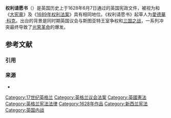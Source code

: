 {{Expand language|1=en|time=2021-02-25T03:34:56+00:00}}
'''权利请愿书'''（{{lang-en|Petition of Right}}）是英国历史上于1628年6月7日通过的英国宪政文件，被视为和《[[大宪章|大宪章]]》及《[[1689年权利法案|1689年权利法案]]》具有相同地位{{sfn|Flemion|1973|p=193}}。《权利请愿书》起草人为[[愛德華·科克|愛德華·科克]]。出台的背景是同时期英国议会与斯图亚特王室争权和[[三国之战|三国之战]]，一系列冲突最终导致了[[光荣革命|光荣革命]]的爆发。

==参考文献==
===引用===
{{reflist}}
===来源===
* {{cite journal|last=Flemion|first=Jess Stoddart|year=1973|title=The Struggle for the Petition of Right in the House of Lords: The Study of an Opposition Party Victory|journal={{tsl|en|The Journal of Modern History|近代史杂志|The Journal of Modern History}}|volume=45|issue=2|doi=10.1086/240959|issn=0022-2801|ref=harv}}

[[Category:17世纪英格兰|Category:17世纪英格兰]]
[[Category:英格兰议会法案|Category:英格兰议会法案]]
[[Category:英國憲法|Category:英國憲法]]
[[Category:英格兰宪法法律|Category:英格兰宪法法律]]
[[Category:1628年作品|Category:1628年作品]]
[[Category:新西兰宪法|Category:新西兰宪法]]
[[Category:英国内战|Category:英国内战]]